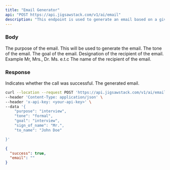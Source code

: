 ```yaml
---
title: "Email Generator"
api: "POST https://api.jigsawstack.com/v1/ai/email"
description: "This endpoint is used to generate an email based on a given topic."
---
```


### Body

<ParamField body="purpose" type="string" required>
  The purpose of the email. This will be used to generate the email.
</ParamField>

<ParamField body="tone" type="string" required>
  The tone of the email.
</ParamField>

<ParamField body="goal" type="string" required>
  The goal of the email.
</ParamField>

<ParamField body="sign_of_name" type="string" required>
  Designation of the recipient of the email. Example Mr, Mrs., Dr. Ms. e.t.c
</ParamField>

<ParamField body="to_name" type="string" required>
  The name of the recipient of the email.
</ParamField>

<Snippet file="header.mdx" />

### Response

<ResponseField name="success" type="boolean">
  Indicates whether the call was successful.
</ResponseField>

<ResponseField name="email" type="string">
  The generated email.
</ResponseField>

<RequestExample>

```bash Example Request
curl --location --request POST 'https://api.jigsawstack.com/v1/ai/email' \
--header 'Content-Type: application/json' \
--header 'x-api-key: <your-api-key>' \
--data '{
    "purpose": "interview",
    "tone": "formal",
    "goal": "interview",
    "sign_of_name": "Mr.",
    "to_name": "John Doe"

}'
```

</RequestExample>

<ResponseExample>

```json Response
{
  "success": true,
  "email": ""
}
```

</ResponseExample>
